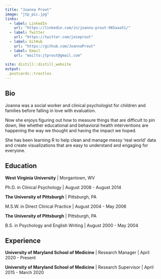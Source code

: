 ```yaml
---
title: "Joanna Prout"
image: "jtp_pic.jpg"
links:
  - label: LinkedIn
    url: "https://linkedin.com/in/joanna-prout-965aaa51/"
  - label: Twitter
    url: "https://twitter.com/joieprout"
  - label: GitHub
    url: "https://github.com/JoannaProut"
  - label: Email
    url: "mailto:jtprout@gmail.com"
    
site: distill::distill_website
output:
  postcards::trestles
---
```

 
## Bio
 
Joanna was a social worker and clinical psychologist for children and families before falling in love with evaluation.

Now she enjoys figuring out how to measure things that are difficult to pin down, like whether educational and behavioral health interventions are happening the way we thought and having the impact we hoped.

She has been learning R to help clean and manage messy 'real world' data and create visualizations that are easy to understand and engaging for everyone.  

## Education

**West Virginia University** | Morgantown, WV

Ph.D. in Clinical Psychology | August 2008 - August 2014

**The University of Pittsburgh** | Pittsburgh, PA

M.S.W. in Direct Clinical Practice | August 2004 - May 2006

**The University of Pittsburgh** | Pittsburgh, PA

B.S. in Psychology and English Writing | August 2000 - May 2004

## Experience

**University of Maryland School of Medicine** | Research Manager | April 2020 - Present

**University of Maryland School of Medicine** | Research Supervisor | April 2015 - March 2020
